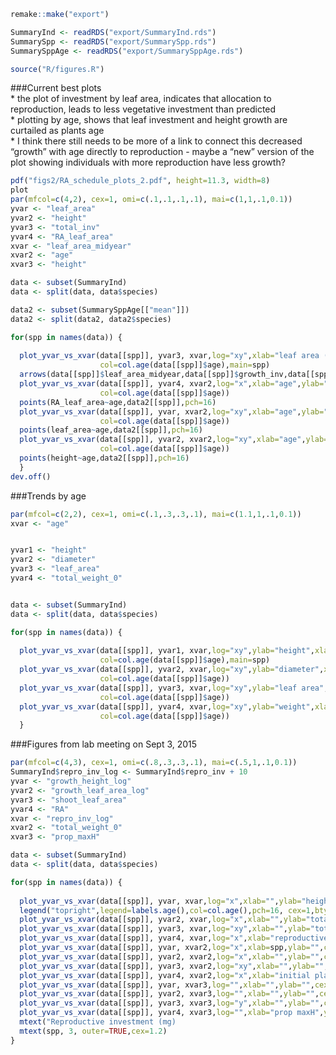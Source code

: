 ```r
remake::make("export")

SummaryInd <- readRDS("export/SummaryInd.rds")
SummarySpp <- readRDS("export/SummarySpp.rds")
SummarySppAge <- readRDS("export/SummarySppAge.rds")

source("R/figures.R")
```

###Current best plots  
* the plot of investment by leaf area, indicates that allocation to reproduction, leads to less vegetative investment than predicted  
* plotting by age, shows that leaf investment and height growth are curtailed as plants age  
* I think there still needs to be more of a link to connect this decreased "growth" with age directly to reproduction - maybe a "new" version of the plot showing individuals with more reproduction have less growth?
```r
pdf("figs2/RA_schedule_plots_2.pdf", height=11.3, width=8)
plot
par(mfcol=c(4,2), cex=1, omi=c(.1,.1,.1,.1), mai=c(1,1,.1,0.1)) 
yvar <- "leaf_area"
yvar2 <- "height"
yvar3 <- "total_inv"
yvar4 <- "RA_leaf_area"
xvar <- "leaf_area_midyear"
xvar2 <- "age"
xvar3 <- "height"

data <- subset(SummaryInd)
data <- split(data, data$species)

data2 <- subset(SummarySppAge[["mean"]])
data2 <- split(data2, data2$species)

for(spp in names(data)) {
  
  plot_yvar_vs_xvar(data[[spp]], yvar3, xvar,log="xy",xlab="leaf area (midyear)",ylab="total investment (mg)",cex=1.1,
                    col=col.age(data[[spp]]$age),main=spp)
  arrows(data[[spp]]$leaf_area_midyear,data[[spp]]$growth_inv,data[[spp]]$leaf_area_midyear,data[[spp]]$total_inv,length = 0, angle = 30, code = 2, col = "black",lwd=1)
  plot_yvar_vs_xvar(data[[spp]], yvar4, xvar2,log="x",xlab="age",ylab="RA",cex=1.1,ylim=c(0,1.4),
                    col=col.age(data[[spp]]$age))
  points(RA_leaf_area~age,data2[[spp]],pch=16)
  plot_yvar_vs_xvar(data[[spp]], yvar, xvar2,log="xy",xlab="age",ylab="final leaf area",cex=1.1,
                    col=col.age(data[[spp]]$age))
  points(leaf_area~age,data2[[spp]],pch=16)
  plot_yvar_vs_xvar(data[[spp]], yvar2, xvar2,log="xy",xlab="age",ylab="height",cex=1.1,
                    col=col.age(data[[spp]]$age))
  points(height~age,data2[[spp]],pch=16)
  }
dev.off()
```
                        

###Trends by age
```r
par(mfcol=c(2,2), cex=1, omi=c(.1,.3,.3,.1), mai=c(1.1,1,.1,0.1)) 
xvar <- "age"


yvar1 <- "height"
yvar2 <- "diameter"
yvar3 <- "leaf_area"
yvar4 <- "total_weight_0"


data <- subset(SummaryInd)
data <- split(data, data$species)

for(spp in names(data)) {
  
  plot_yvar_vs_xvar(data[[spp]], yvar1, xvar,log="xy",ylab="height",xlab="age",cex=1.3,
                    col=col.age(data[[spp]]$age),main=spp)
  plot_yvar_vs_xvar(data[[spp]], yvar2, xvar,log="xy",ylab="diameter",xlab="age",cex=1.3,
                    col=col.age(data[[spp]]$age))
  plot_yvar_vs_xvar(data[[spp]], yvar3, xvar,log="xy",ylab="leaf area",xlab="age",cex=1.3,
                    col=col.age(data[[spp]]$age))
  plot_yvar_vs_xvar(data[[spp]], yvar4, xvar,log="xy",ylab="weight",xlab="age",cex=1.3,
                    col=col.age(data[[spp]]$age))
  }
```


###Figures from lab meeting on Sept 3, 2015
```r
par(mfcol=c(4,3), cex=1, omi=c(.8,.3,.3,.1), mai=c(.5,1,.1,0.1)) 
SummaryInd$repro_inv_log <- SummaryInd$repro_inv + 10
yvar <- "growth_height_log"
yvar2 <- "growth_leaf_area_log"
yvar3 <- "shoot_leaf_area"
yvar4 <- "RA"
xvar <- "repro_inv_log"
xvar2 <- "total_weight_0"
xvar3 <- "prop_maxH"

data <- subset(SummaryInd)
data <- split(data, data$species)

for(spp in names(data)) {
  
  plot_yvar_vs_xvar(data[[spp]], yvar, xvar,log="x",xlab="",ylab="height increase (log-log)",cex=1.3, col=col.age(data[[spp]]$age))
  legend("topright",legend=labels.age(),col=col.age(),pch=16, cex=1,bty="n")
  plot_yvar_vs_xvar(data[[spp]], yvar2, xvar,log="x",xlab="",ylab="total leaf area increase (log-log)",cex=1.3,col=col.age(data[[spp]]$age))
  plot_yvar_vs_xvar(data[[spp]], yvar3, xvar,log="xy",xlab="",ylab="total shoot leaf area",cex=1.3, col=col.age(data[[spp]]$age))
  plot_yvar_vs_xvar(data[[spp]], yvar4, xvar,log="x",xlab="reproductive investment",ylab="RA",cex=1.3,col=col.age(data[[spp]]$age))
  plot_yvar_vs_xvar(data[[spp]], yvar, xvar2,log="x",xlab=spp,ylab="",cex=1.3, col=col.age(data[[spp]]$age))
  plot_yvar_vs_xvar(data[[spp]], yvar2, xvar2,log="x",xlab="",ylab="",cex=1.3, col=col.age(data[[spp]]$age))
  plot_yvar_vs_xvar(data[[spp]], yvar3, xvar2,log="xy",xlab="",ylab="",cex=1.3, col=col.age(data[[spp]]$age))
  plot_yvar_vs_xvar(data[[spp]], yvar4, xvar2,log="x",xlab="initial plant weight",ylab="",cex=1.3,col=col.age(data[[spp]]$age))
  plot_yvar_vs_xvar(data[[spp]], yvar, xvar3,log="",xlab="",ylab="",cex=1.3, col=col.age(data[[spp]]$age))
  plot_yvar_vs_xvar(data[[spp]], yvar2, xvar3,log="",xlab="",ylab="",cex=1.3,col=col.age(data[[spp]]$age))
  plot_yvar_vs_xvar(data[[spp]], yvar3, xvar3,log="y",xlab="",ylab="",cex=1.3,col=col.age(data[[spp]]$age))
  plot_yvar_vs_xvar(data[[spp]], yvar4, xvar3,log="",xlab="prop maxH",ylab="",cex=1.3,col=col.age(data[[spp]]$age))
  mtext("Reproductive investment (mg)                                                                            initial plant weight                                                                                    prop maxH", 1, line=1,outer=TRUE,cex=1.2)
  mtext(spp, 3, outer=TRUE,cex=1.2)   
}
```